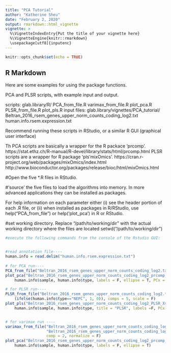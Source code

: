 ```yaml
---
title: "PCA Tutorial"
author: "Katherine Sheu"
date: "February 2, 2020"
output: rmarkdown::html_vignette
vignette: >
  %\VignetteIndexEntry{Put the title of your vignette here}
  %\VignetteEngine{knitr::rmarkdown}
  \usepackage[utf8]{inputenc}
---
```



```r
knitr::opts_chunk$set(echo = TRUE)
```

## R Markdown

Here are some examples for using the package functions. 

PCA and PLSR scripts, with example input and output.

scripts:
glab.library/R/
	PCA_from_file.R
	varimax_from_file.R
	plot_pca.R
	PLSR_from_file.R
	plot_pls.R
input files:
glab.library/vignettes/PCA_tutorial/
	Beltran_2016_rsem_genes_upper_norm_counts_coding_log2.txt
	human.info.rsem.expression.txt

Recommend running these scripts in RStudio, or a similar R GUI (graphical user interface)

Th PCA scripts are basically a wrapper for the R packace 'prcomp'.
	https://stat.ethz.ch/R-manual/R-devel/library/stats/html/prcomp.html
PLSR scripts are a wrapper for R package 'pls'mixOmics'.
  https://cran.r-project.org/web/packages/mixOmics/index.html
  http://www.bioconductor.org/packages/release/bioc/html/mixOmics.html
  
#Open the five *.R files in RStudio. 

#'source' the five files to load the algorithms into memory. In more advanced applications they can be installed as packages. 

For help information on each parameter either (i) see the header portion of each .R file, or (ii) when installed as packages in R/RStudio, use help("PCA_from_file") or help('plot_pca') in R or RStudio. 


#set working directory.  Replace "/path/to/working/dir" with the actual working directory where the files are located
setwd("/path/to/working/dir")

```r

#execute the following commands from the console of the Rstudio GUI:


#read annotation file----
human.info = read.delim("human.info.rsem.expression.txt")
	
# for PCA run----
PCA_from_file("Beltran_2016_rsem_genes_upper_norm_counts_coding_log2.txt", center = T, scale = F)
plot_pca("Beltran_2016_rsem_genes_upper_norm_counts_coding_log2_prcomp_scores.txt",
    human.info$sample, human.info$type, labels = F, ellipse = T, PCx = "PC1", PCy = "PC2")

# for PLSR run----
PLSR_from_file("Beltran_2016_rsem_genes_upper_norm_counts_coding_log2.txt", human.info$sample, human.info$type,
    (ifelse(human.info$type=="NEPC", 1, 0)), comps = 5, scale = F)
plot_pls("Beltran_2016_rsem_genes_upper_norm_counts_coding_log2_PLSR_Xscores.txt",
    human.info$sample, human.info$type, title = "PLSR", labels =F, PCx = "comp1", PCy = "comp2", ellipse = T, conf = 0.90)


# for varimax run ----
varimax_from_file("Beltran_2016_rsem_genes_upper_norm_counts_coding_log2_prcomp_scores.txt",
                  "Beltran_2016_rsem_genes_upper_norm_counts_coding_log2_prcomp_loadings.txt",
                  comp = 2, normalize = F)
plot_pca("Beltran_2016_rsem_genes_upper_norm_counts_coding_log2_prcomp_scores_VARIMAX.txt",
    human.info$sample, human.info$type, labels = F, ellipse = T)


```

